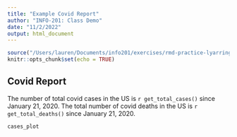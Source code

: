 ```yaml
---
title: "Example Covid Report"
author: "INFO-201: Class Demo"
date: "11/2/2022"
output: html_document
---
```


```r
source("/Users/lauren/Documents/info201/exercises/rmd-practice-lyarrington/source/analysis.R")
knitr::opts_chunk$set(echo = TRUE)
```

## Covid Report
The number of total covid cases in the US is `r get_total_cases()` since January 21, 2020. The total number of covid deaths in the US is `r get_total_deaths()` since January 21, 2020. 


``` r
cases_plot
```
